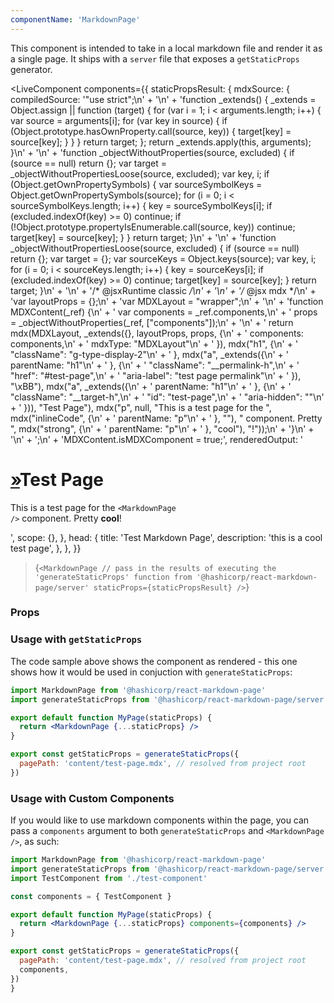 ```yaml
---
componentName: 'MarkdownPage'
---
```


This component is intended to take in a local markdown file and render it as a single page. It ships with a `server` file that exposes a `getStaticProps` generator.

<LiveComponent
  components={{
    staticPropsResult: {
      mdxSource: {
        compiledSource:
          '"use strict";\n' +
          '\n' +
          'function _extends() { _extends = Object.assign || function (target) { for (var i = 1; i < arguments.length; i++) { var source = arguments[i]; for (var key in source) { if (Object.prototype.hasOwnProperty.call(source, key)) { target[key] = source[key]; } } } return target; }; return _extends.apply(this, arguments); }\n' +
          '\n' +
          'function _objectWithoutProperties(source, excluded) { if (source == null) return {}; var target = _objectWithoutPropertiesLoose(source, excluded); var key, i; if (Object.getOwnPropertySymbols) { var sourceSymbolKeys = Object.getOwnPropertySymbols(source); for (i = 0; i < sourceSymbolKeys.length; i++) { key = sourceSymbolKeys[i]; if (excluded.indexOf(key) >= 0) continue; if (!Object.prototype.propertyIsEnumerable.call(source, key)) continue; target[key] = source[key]; } } return target; }\n' +
          '\n' +
          'function _objectWithoutPropertiesLoose(source, excluded) { if (source == null) return {}; var target = {}; var sourceKeys = Object.keys(source); var key, i; for (i = 0; i < sourceKeys.length; i++) { key = sourceKeys[i]; if (excluded.indexOf(key) >= 0) continue; target[key] = source[key]; } return target; }\n' +
          '\n' +
          '/* @jsxRuntime classic */\n' +
          '\n' +
          '/* @jsx mdx */\n' +
          'var layoutProps = {};\n' +
          'var MDXLayout = "wrapper";\n' +
          '\n' +
          'function MDXContent(_ref) {\n' +
          '  var components = _ref.components,\n' +
          '      props = _objectWithoutProperties(_ref, ["components"]);\n' +
          '\n' +
          '  return mdx(MDXLayout, _extends({}, layoutProps, props, {\n' +
          '    components: components,\n' +
          '    mdxType: "MDXLayout"\n' +
          '  }), mdx("h1", {\n' +
          '    "className": "g-type-display-2"\n' +
          '  }, mdx("a", _extends({\n' +
          '    parentName: "h1"\n' +
          '  }, {\n' +
          '    "className": "__permalink-h",\n' +
          '    "href": "#test-page",\n' +
          '    "aria-label": "test page permalink"\n' +
          '  }), "\\xBB"), mdx("a", _extends({\n' +
          '    parentName: "h1"\n' +
          '  }, {\n' +
          '    "className": "__target-h",\n' +
          '    "id": "test-page",\n' +
          '    "aria-hidden": ""\n' +
          '  })), "Test Page"), mdx("p", null, "This is a test page for the ", mdx("inlineCode", {\n' +
          '    parentName: "p"\n' +
          '  }, "<MarkdownPage />"), " component. Pretty ", mdx("strong", {\n' +
          '    parentName: "p"\n' +
          '  }, "cool"), "!"));\n' +
          '}\n' +
          '\n' +
          ';\n' +
          'MDXContent.isMDXComponent = true;',
        renderedOutput:
          '<h1 class="g-type-display-2"><a class="__permalink-h" href="#test-page" aria-label="test page permalink">»</a><a class="__target-h" id="test-page" aria-hidden=""></a>Test Page</h1><p>This is a test page for the <code>&lt;MarkdownPage /&gt;</code> component. Pretty <strong>cool</strong>!</p>',
        scope: {},
      },
      head: {
        title: 'Test Markdown Page',
        description: 'this is a cool test page',
      },
    },
  }}
>{`<MarkdownPage
    // pass in the results of executing the 'generateStaticProps' function from '@hashicorp/react-markdown-page/server'
    staticProps={staticPropsResult}
/>`}</LiveComponent>

### Props

<PropsTable props={componentProps} />

### Usage with `getStaticProps`

The code sample above shows the component as rendered - this one shows how it would be used in conjuction with `generateStaticProps`:

```jsx
import MarkdownPage from '@hashicorp/react-markdown-page'
import generateStaticProps from '@hashicorp/react-markdown-page/server'

export default function MyPage(staticProps) {
  return <MarkdownPage {...staticProps} />
}

export const getStaticProps = generateStaticProps({
  pagePath: 'content/test-page.mdx', // resolved from project root
})
```

### Usage with Custom Components

If you would like to use markdown components within the page, you can pass a `components` argument to both `generateStaticProps` and `<MarkdownPage />`, as such:

```jsx
import MarkdownPage from '@hashicorp/react-markdown-page'
import generateStaticProps from '@hashicorp/react-markdown-page/server'
import TestComponent from './test-component'

const components = { TestComponent }

export default function MyPage(staticProps) {
  return <MarkdownPage {...staticProps} components={components} />
}

export const getStaticProps = generateStaticProps({
  pagePath: 'content/test-page.mdx', // resolved from project root
  components,
})
}
```

<UsageDetails packageName="@hashicorp/react-markdown-page" />
